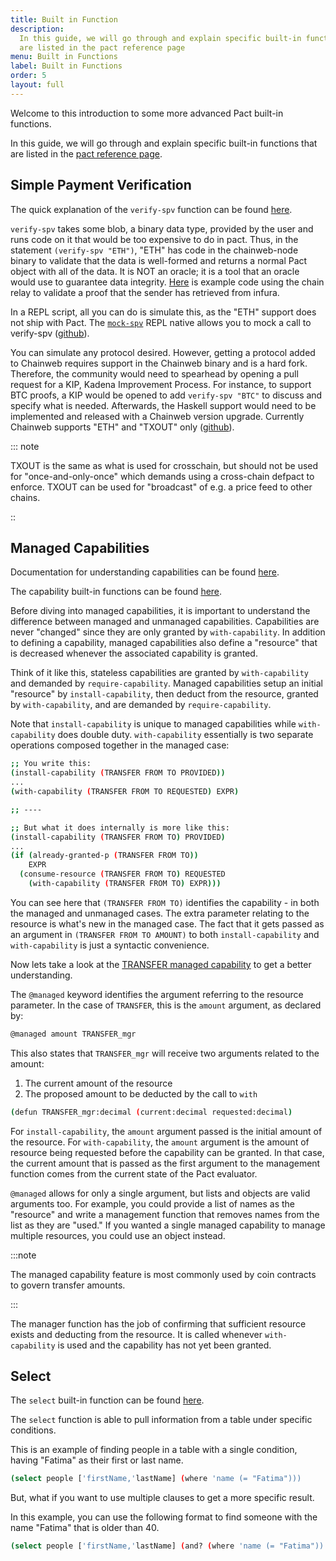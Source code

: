 ```yaml
---
title: Built in Function
description:
  In this guide, we will go through and explain specific built-in functions that
  are listed in the pact reference page
menu: Built in Functions
label: Built in Functions
order: 5
layout: full
---
```


Welcome to this introduction to some more advanced Pact built-in functions.

In this guide, we will go through and explain specific built-in functions that
are listed in the
[pact reference page](https://pact-language.readthedocs.io/en/stable/pact-functions.html#built-in-functions).

## Simple Payment Verification

The quick explanation of the `verify-spv` function can be found
[here](https://pact-language.readthedocs.io/en/stable/pact-functions.html?highlight=verify-spv#spv-1).

`verify-spv` takes some blob, a binary data type, provided by the user and runs
code on it that would be too expensive to do in pact. Thus, in the statement
`(verify-spv "ETH")`, "ETH" has code in the chainweb-node binary to validate
that the data is well-formed and returns a normal Pact object with all of the
data. It is NOT an oracle; it is a tool that an oracle would use to guarantee
data integrity.
[Here](https://github.com/kadena-io/kadenaswap/blob/master/pact/relay/kerc/kERC.pact#L210-L245)
is example code using the chain relay to validate a proof that the sender has
retrieved from infura.

In a REPL script, all you can do is simulate this, as the "ETH" support does not
ship with Pact. The
[`mock-spv`](https://pact-language.readthedocs.io/en/stable/pact-functions.html#mock-spv)
REPL native allows you to mock a call to verify-spv
([github](https://github.com/kadena-io/kadenaswap/blob/master/pact/relay/kerc/kERC.repl#L44-L81)).

You can simulate any protocol desired. However, getting a protocol added to
Chainweb requires support in the Chainweb binary and is a hard fork. Therefore,
the community would need to spearhead by opening a pull request for a KIP,
Kadena Improvement Process. For instance, to support BTC proofs, a KIP would be
opened to add `verify-spv "BTC"` to discuss and specify what is needed.
Afterwards, the Haskell support would need to be implemented and released with a
Chainweb version upgrade. Currently Chainweb supports "ETH" and "TXOUT" only
([github](https://github.com/kadena-io/chainweb-node/blob/f0b47973f1653878d7a51b73b4422f980b67dd84/src/Chainweb/Pact/SPV.hs#L120-L152)).

::: note

TXOUT is the same as what is used for crosschain, but should not be used for
"once-and-only-once" which demands using a cross-chain defpact to enforce. TXOUT
can be used for "broadcast" of e.g. a price feed to other chains.

::

## Managed Capabilities

Documentation for understanding capabilities can be found
[here](https://pact-language.readthedocs.io/en/latest/pact-reference.html#capabilities).

The capability built-in functions can be found
[here](https://pact-language.readthedocs.io/en/latest/pact-functions.html#capabilities-1).

Before diving into managed capabilities, it is important to understand the
difference between managed and unmanaged capabilities. Capabilities are never
"changed" since they are only granted by `with-capability`. In addition to
defining a capability, managed capabilities also define a "resource" that is
decreased whenever the associated capability is granted.

Think of it like this, stateless capabilities are granted by `with-capability`
and demanded by `require-capability`. Managed capabilities setup an initial
"resource" by `install-capability`, then deduct from the resource, granted by
`with-capability`, and are demanded by `require-capability`.

Note that `install-capability` is unique to managed capabilities while
`with-capability` does double duty. `with-capability` essentially is two
separate operations composed together in the managed case:

```bash title=" "
;; You write this:
(install-capability (TRANSFER FROM TO PROVIDED))
...
(with-capability (TRANSFER FROM TO REQUESTED) EXPR)

;; ----

;; But what it does internally is more like this:
(install-capability (TRANSFER FROM TO) PROVIDED)
...
(if (already-granted-p (TRANSFER FROM TO))
    EXPR
  (consume-resource (TRANSFER FROM TO) REQUESTED
    (with-capability (TRANSFER FROM TO) EXPR)))
```

You can see here that `(TRANSFER FROM TO)` identifies the capability - in both
the managed and unmanaged cases. The extra parameter relating to the resource is
what's new in the managed case. The fact that it gets passed as an argument in
`(TRANSFER FROM TO AMOUNT)` to both `install-capability` and `with-capability`
is just a syntactic convenience.

Now lets take a look at the
[TRANSFER managed capability](https://pact-language.readthedocs.io/en/latest/pact-reference.html#the-transfer-managed-capability)
to get a better understanding.

The `@managed` keyword identifies the argument referring to the resource
parameter. In the case of `TRANSFER`, this is the `amount` argument, as declared
by:

```bash title=" "
@managed amount TRANSFER_mgr
```

This also states that `TRANSFER_mgr` will receive two arguments related to the
amount:

1. The current amount of the resource
2. The proposed amount to be deducted by the call to `with`

```bash title=" "
(defun TRANSFER_mgr:decimal (current:decimal requested:decimal)
```

For `install-capability`, the `amount` argument passed is the initial amount of
the resource. For `with-capability`, the `amount` argument is the amount of
resource being requested before the capability can be granted. In that case, the
current amount that is passed as the first argument to the management function
comes from the current state of the Pact evaluator.

`@managed` allows for only a single argument, but lists and objects are valid
arguments too. For example, you could provide a list of names as the "resource"
and write a management function that removes names from the list as they are
"used." If you wanted a single managed capability to manage multiple resources,
you could use an object instead.

:::note

The managed capability feature is most commonly used by coin contracts to govern
transfer amounts.

:::

The manager function has the job of confirming that sufficient resource exists
and deducting from the resource. It is called whenever `with-capability` is used
and the capability has not yet been granted.

## Select

The `select` built-in function can be found
[here](https://pact-language.readthedocs.io/en/stable/pact-functions.html?highlight=select#select).

The `select` function is able to pull information from a table under specific
conditions.

This is an example of finding people in a table with a single condition, having
"Fatima" as their first or last name.

```bash title=" "
(select people ['firstName,'lastName] (where 'name (= "Fatima")))
```

But, what if you want to use multiple clauses to get a more specific result.

In this example, you can use the following format to find someone with the name
"Fatima" that is older than 40.

```bash title=" "
(select people ['firstName,'lastName] (and? (where 'name (= "Fatima")) (where 'age (> 40))))
```
